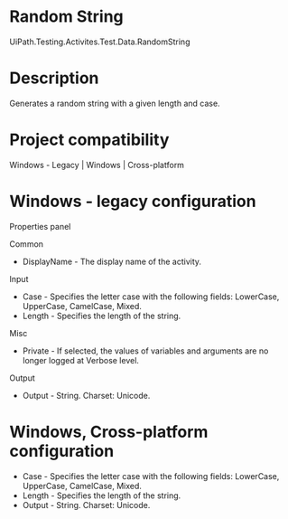 ﻿# Random String

UiPath.Testing.Activites.Test.Data.RandomString

# Description

Generates a random string with a given length and case.

# Project compatibility

Windows - Legacy | Windows | Cross-platform

# Windows - legacy configuration

Properties panel

Common

* DisplayName - The display name of the activity.

Input

* Case - Specifies the letter case with the following fields: LowerCase, UpperCase, CamelCase, Mixed.
* Length - Specifies the length of the string.

Misc

* Private - If selected, the values of variables and arguments are no longer logged at Verbose level.

Output

* Output - String. Charset: Unicode.

# Windows, Cross-platform configuration

* Case - Specifies the letter case with the following fields: LowerCase, UpperCase, CamelCase, Mixed.
* Length - Specifies the length of the string.
* Output - String. Charset: Unicode.
